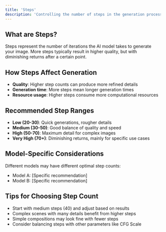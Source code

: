 ```yaml
---
title: 'Steps'
description: 'Controlling the number of steps in the generation process'
---
```


## What are Steps?

Steps represent the number of iterations the AI model takes to generate your image. More steps typically result in higher quality, but with diminishing returns after a certain point.

## How Steps Affect Generation

- **Quality**: Higher step counts can produce more refined details
- **Generation time**: More steps mean longer generation times
- **Resource usage**: Higher steps consume more computational resources

## Recommended Step Ranges

- **Low (20-30)**: Quick generations, rougher details
- **Medium (30-50)**: Good balance of quality and speed
- **High (50-70)**: Maximum detail for complex images
- **Very High (70+)**: Diminishing returns, mainly for specific use cases

## Model-Specific Considerations

Different models may have different optimal step counts:

- Model A: [Specific recommendation]
- Model B: [Specific recommendation]

## Tips for Choosing Step Count

- Start with medium steps (40) and adjust based on results
- Complex scenes with many details benefit from higher steps
- Simple compositions may look fine with fewer steps
- Consider balancing steps with other parameters like CFG Scale 
